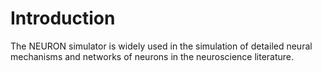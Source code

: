 # Introduction

The NEURON simulator is widely used in the simulation of detailed neural mechanisms and networks of neurons in the neuroscience literature.

